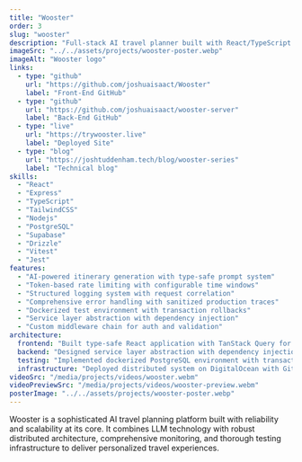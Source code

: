 ```yaml
---
title: "Wooster"
order: 3
slug: "wooster"
description: "Full-stack AI travel planner built with React/TypeScript and Node.js. Features custom itinerary generation, production-grade auth, and automated CI/CD. Live at trywooster.live"
imageSrc: "../../assets/projects/wooster-poster.webp"
imageAlt: "Wooster logo"
links:
  - type: "github"
    url: "https://github.com/joshuaisaact/Wooster"
    label: "Front-End GitHub"
  - type: "github"
    url: "https://github.com/joshuaisaact/wooster-server"
    label: "Back-End GitHub"
  - type: "live"
    url: "https://trywooster.live"
    label: "Deployed Site"
  - type: "blog"
    url: "https://joshtuddenham.tech/blog/wooster-series"
    label: "Technical blog"
skills:
  - "React"
  - "Express"
  - "TypeScript"
  - "TailwindCSS"
  - "Nodejs"
  - "PostgreSQL"
  - "Supabase"
  - "Drizzle"
  - "Vitest"
  - "Jest"
features:
  - "AI-powered itinerary generation with type-safe prompt system"
  - "Token-based rate limiting with configurable time windows"
  - "Structured logging system with request correlation"
  - "Comprehensive error handling with sanitized production traces"
  - "Dockerized test environment with transaction rollbacks"
  - "Service layer abstraction with dependency injection"
  - "Custom middleware chain for auth and validation"
architecture:
  frontend: "Built type-safe React application with TanStack Query for state management. Implemented accessible component system with ARIA compliance. Developed error boundaries with fallback UI for graceful degradation. Created modular prompt engineering interface with validation schemas."
  backend: "Designed service layer abstraction with dependency injection patterns. Implemented PostgreSQL database with versioned migrations and rollback support. Built custom middleware chain for auth, request validation, and response caching. Developed regex-based JSON sanitization for malformed LLM responses. Created token-based rate limiting with configurable time windows."
  testing: "Implemented dockerized PostgreSQL environment with transaction rollbacks. Built mock LLM client with typed responses and configurable failure scenarios. Designed retry mechanism for flaky integration tests with custom matchers. Created reusable test fixtures with factory patterns for complex data scenarios."
  infrastructure: "Deployed distributed system on DigitalOcean with GitHub Actions. Implemented structured logging with request correlation and context propagation. Built custom error hierarchy with environment-aware error responses. Created fallback mechanisms for AI service degradation. Set up Nginx reverse proxy with SSL/HTTPS and response caching."
videoSrc: "/media/projects/videos/wooster.webm"
videoPreviewSrc: "/media/projects/videos/wooster-preview.webm"
posterImage: "../../assets/projects/wooster-poster.webp"
---
```


Wooster is a sophisticated AI travel planning platform built with reliability and scalability at its core. It combines LLM technology with robust distributed architecture, comprehensive monitoring, and thorough testing infrastructure to deliver personalized travel experiences.

